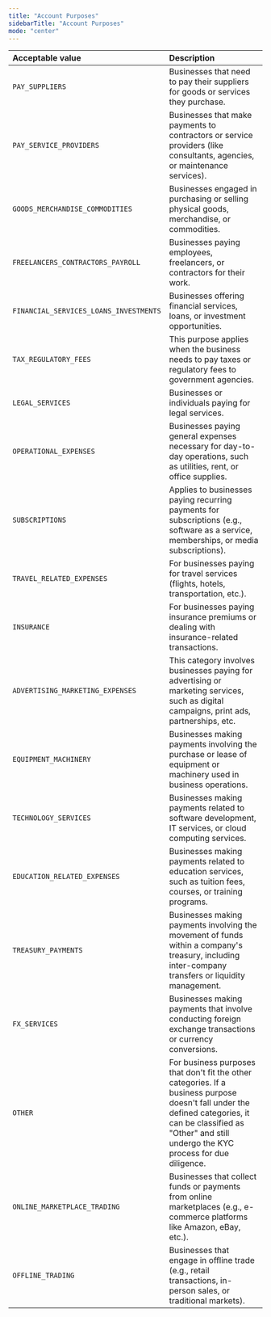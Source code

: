 ```yaml
---
title: "Account Purposes"
sidebarTitle: "Account Purposes"
mode: "center"
---
```


| Acceptable value                       | Description                                                                                                                                                                                                      |
| :------------------------------------- | :--------------------------------------------------------------------------------------------------------------------------------------------------------------------------------------------------------------- |
| `PAY_SUPPLIERS`                        | Businesses that need to pay their suppliers for goods or services they purchase.                                                                                                                                 |
| `PAY_SERVICE_PROVIDERS`                | Businesses that make payments to contractors or service providers (like consultants, agencies, or maintenance services).                                                                                         |
| `GOODS_MERCHANDISE_COMMODITIES`        | Businesses engaged in purchasing or selling physical goods, merchandise, or commodities.                                                                                                                         |
| `FREELANCERS_CONTRACTORS_PAYROLL`      | Businesses paying employees, freelancers, or contractors for their work.                                                                                                                                         |
| `FINANCIAL_SERVICES_LOANS_INVESTMENTS` | Businesses offering financial services, loans, or investment opportunities.                                                                                                                                      |
| `TAX_REGULATORY_FEES`                  | This purpose applies when the business needs to pay taxes or regulatory fees to government agencies.                                                                                                             |
| `LEGAL_SERVICES`                       | Businesses or individuals paying for legal services.                                                                                                                                                             |
| `OPERATIONAL_EXPENSES`                 | Businesses paying general expenses necessary for day-to-day operations, such as utilities, rent, or office supplies.                                                                                             |
| `SUBSCRIPTIONS`                        | Applies to businesses paying recurring payments for subscriptions (e.g., software as a service, memberships, or media subscriptions).                                                                            |
| `TRAVEL_RELATED_EXPENSES`              | For businesses paying for travel services (flights, hotels, transportation, etc.).                                                                                                                               |
| `INSURANCE`                            | For businesses paying insurance premiums or dealing with insurance-related transactions.                                                                                                                         |
| `ADVERTISING_MARKETING_EXPENSES`       | This category involves businesses paying for advertising or marketing services, such as digital campaigns, print ads, partnerships, etc.                                                                         |
| `EQUIPMENT_MACHINERY`                  | Businesses making payments involving the purchase or lease of equipment or machinery used in business operations.                                                                                                |
| `TECHNOLOGY_SERVICES`                  | Businesses making payments related to software development, IT services, or cloud computing services.                                                                                                            |
| `EDUCATION_RELATED_EXPENSES`           | Businesses making payments related to education services, such as tuition fees, courses, or training programs.                                                                                                   |
| `TREASURY_PAYMENTS`                    | Businesses making payments involving the movement of funds within a company's treasury, including inter-company transfers or liquidity management.                                                               |
| `FX_SERVICES`                          | Businesses making payments that involve conducting foreign exchange transactions or currency conversions.                                                                                                        |
| `OTHER`                                | For business purposes that don't fit the other categories. If a business purpose doesn't fall under the defined categories, it can be classified as "Other" and still undergo the KYC process for due diligence. |
| `ONLINE_MARKETPLACE_TRADING`           | Businesses that collect funds or payments from online marketplaces (e.g., e-commerce platforms like Amazon, eBay, etc.).                                                                                         |
| `OFFLINE_TRADING`                      | Businesses that engage in offline trade (e.g., retail transactions, in-person sales, or traditional markets).                                                                                                    |
